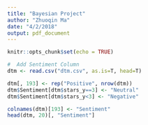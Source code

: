```yaml
---
title: "Bayesian Project"
author: "Zhuoqin Ma"
date: "4/2/2018"
output: pdf_document
---
```


```r
knitr::opts_chunk$set(echo = TRUE)
```

```r
#  Add Sentiment Column
dtm <- read.csv("dtm.csv", as.is=T, head=T)

dtm[, 193] <- rep("Positive", nrow(dtm))
dtm$Sentiment[dtm$stars_y==3] <- "Neutral"
dtm$Sentiment[dtm$stars_y<3] <- "Negative"

colnames(dtm)[193] <- "Sentiment"
head(dtm, 20)[, "Sentiment"]
```

